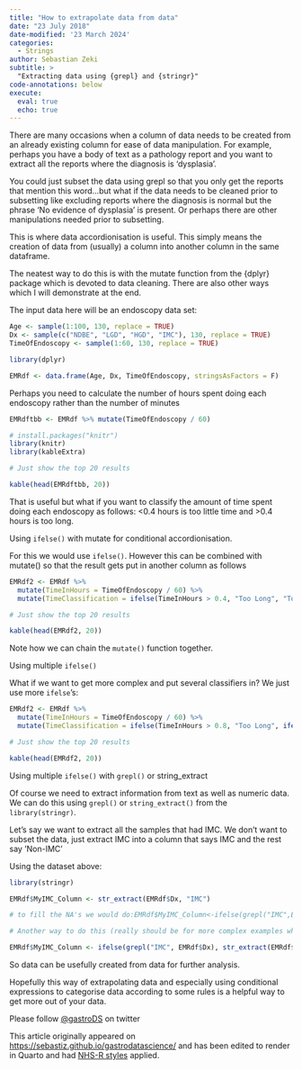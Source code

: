 ```yaml
---
title: "How to extrapolate data from data"
date: "23 July 2018"
date-modified: '23 March 2024'
categories:
  - Strings
author: Sebastian Zeki
subtitle: >
  "Extracting data using {grepl} and {stringr}"
code-annotations: below
execute: 
  eval: true
  echo: true
---
```


There are many occasions when a column of data needs to be created from an already existing column for ease of data manipulation. For example, perhaps you have a body of text as a pathology report and you want to extract all the reports where the diagnosis is ‘dysplasia’. 

You could just subset the data using grepl so that you only get the reports that mention this word…but what if the data needs to be cleaned prior to subsetting like excluding reports where the diagnosis is normal but the phrase ‘No evidence of dysplasia’ is present. Or perhaps there are other manipulations needed prior to subsetting.

This is where data accordionisation is useful. This simply means the creation of data from (usually) a column into another column in the same dataframe.

The neatest way to do this is with the mutate function from the {dplyr} package which is devoted to data cleaning. There are also other ways which I will demonstrate at the end.

The input data here will be an endoscopy data set:

```r
Age <- sample(1:100, 130, replace = TRUE)
Dx <- sample(c("NDBE", "LGD", "HGD", "IMC"), 130, replace = TRUE)
TimeOfEndoscopy <- sample(1:60, 130, replace = TRUE)

library(dplyr)

EMRdf <- data.frame(Age, Dx, TimeOfEndoscopy, stringsAsFactors = F)
```

Perhaps you need to calculate the number of hours spent doing each endoscopy rather than the number of minutes

```r
EMRdftbb <- EMRdf %>% mutate(TimeOfEndoscopy / 60)

# install.packages("knitr")
library(knitr)
library(kableExtra)

# Just show the top 20 results

kable(head(EMRdftbb, 20))
```

That is useful but what if you want to classify the amount of time spent doing each endoscopy as follows: <0.4 hours is too little time and >0.4 hours is too long.

Using `ifelse()` with mutate for conditional accordionisation.

For this we would use `ifelse()`. However this can be combined with mutate() so that the result gets put in another column as follows

```r
EMRdf2 <- EMRdf %>%
  mutate(TimeInHours = TimeOfEndoscopy / 60) %>%
  mutate(TimeClassification = ifelse(TimeInHours > 0.4, "Too Long", "Too Short"))

# Just show the top 20 results

kable(head(EMRdf2, 20))
```

Note how we can chain the `mutate()` function together.

Using multiple `ifelse()`

What if we want to get more complex and put several classifiers in? We just use more `ifelse`’s:

```r
EMRdf2 <- EMRdf %>%
  mutate(TimeInHours = TimeOfEndoscopy / 60) %>%
  mutate(TimeClassification = ifelse(TimeInHours > 0.8, "Too Long", ifelse(TimeInHours < 0.5, "Too Short", ifelse(TimeInHours >= 0.5 & TimeInHours <= 0.8, "Just Right", "N"))))

# Just show the top 20 results

kable(head(EMRdf2, 20))
```

Using multiple `ifelse()` with `grepl()` or string_extract

Of course we need to extract information from text as well as numeric data. We can do this using `grepl()` or `string_extract()` from the `library(stringr)`.

Let’s say we want to extract all the samples that had IMC. We don’t want to subset the data, just extract IMC into a column that says IMC and the rest say ’Non-IMC’

Using the dataset above:

```r
library(stringr)

EMRdf$MyIMC_Column <- str_extract(EMRdf$Dx, "IMC")

# to fill the NA's we would do:EMRdf$MyIMC_Column<-ifelse(grepl("IMC",EMRdf$Dx),"IMC","NoIMC")

# Another way to do this (really should be for more complex examples when you want to extract the entire contents of the cell that has the match)

EMRdf$MyIMC_Column <- ifelse(grepl("IMC", EMRdf$Dx), str_extract(EMRdf$Dx, "IMC"), "NoIMC")
```

So data can be usefully created from data for further analysis.

Hopefully this way of extrapolating data and especially using conditional expressions to categorise data according to some rules is a helpful way to get more out of your data.

Please follow [@gastroDS](https://twitter.com/GastroDS) on twitter

This article originally appeared on [https://sebastiz.github.io/gastrodatascience/](https://sebastiz.github.io/gastrodatascience/) and has been edited to render in Quarto and had [NHS-R styles](https://nhsrway.nhsrcommunity.com/style-guides.html#style-guide-for-code) applied.
